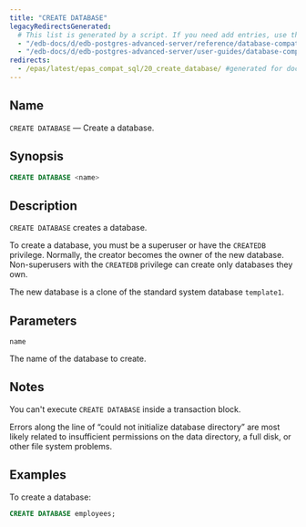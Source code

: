 ```yaml
---
title: "CREATE DATABASE"
legacyRedirectsGenerated:
  # This list is generated by a script. If you need add entries, use the `legacyRedirects` key.
  - "/edb-docs/d/edb-postgres-advanced-server/reference/database-compatibility-for-oracle-developers-reference-guide/9.6/Database_Compatibility_for_Oracle_Developers_Reference_Guide.1.034.html"
  - "/edb-docs/d/edb-postgres-advanced-server/user-guides/database-compatibility-for-oracle-developers-guide/9.5/Database_Compatibility_for_Oracle_Developers_Guide.1.064.html"
redirects:
  - /epas/latest/epas_compat_sql/20_create_database/ #generated for docs/epas/reorg-role-use-case-mode
---
```


<div id="create_database" class="registered_link"></div>

## Name

`CREATE DATABASE` &mdash; Create a database.

## Synopsis

```sql
CREATE DATABASE <name>
```

## Description

`CREATE DATABASE` creates a database.

To create a database, you must be a superuser or have the `CREATEDB` privilege. Normally, the creator becomes the owner of the new database. Non-superusers with the `CREATEDB` privilege can create only databases they own.

The new database is a clone of the standard system database `template1`.

## Parameters

`name`

 The name of the database to create.

## Notes

You can't execute `CREATE DATABASE` inside a transaction block.

Errors along the line of “could not initialize database directory” are most likely related to insufficient permissions on the data directory, a full disk, or other file system problems.

## Examples

To create a database:

```sql
CREATE DATABASE employees;
```
